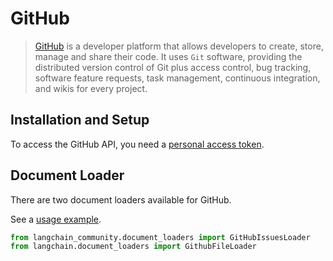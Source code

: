 # GitHub

>[GitHub](https://github.com/) is a developer platform that allows developers to create, 
> store, manage and share their code. It uses `Git` software, providing the 
> distributed version control of Git plus access control, bug tracking, 
> software feature requests, task management, continuous integration, and wikis for every project.
 

## Installation and Setup

To access the GitHub API, you need a [personal access token](https://github.com/settings/tokens).


## Document Loader

There are two document loaders available for GitHub.

See a [usage example](/docs/integrations/document_loaders/github).

```python
from langchain_community.document_loaders import GitHubIssuesLoader
from langchain.document_loaders import GithubFileLoader
```
